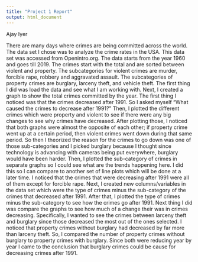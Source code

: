 ```yaml
---
title: "Project 1 Report"
output: html_document
---
```

Ajay Iyer 


  There are many days where crimes are being committed across the world. The data set I chose was to analyze the crime rates in the USA. This data set was accessed from Openintro.org. The data starts from the year 1960 and goes till 2019. The crimes start with the total and are sorted between violent and property. The subcategories for violent crimes are murder, forcible rape, robbery and aggravated assault. The subcategories of property crimes are burglary, larceny theft, and vehicle theft. 
  The first thing I did was load the data and see what I am working with. Next, I created a graph to show the total crimes committed by the year. The first thing I noticed was that the crimes decreased after 1991. So I asked myself "What caused the crimes to decrease after 1991?" Then, I plotted the different crimes which were property and violent to see if there were any big changes to see why crimes have decreased. After plotting those, I noticed that both graphs were almost the opposite of each other; if property crime went up at a certain period, then violent crimes went down during that same period. So then I theorized the reason for the crimes to go down was one of those sub-categories and I picked burglary because I thought since technology is advancing with cameras being put everywhere, burglary would have been harder. Then, I plotted the sub-category of crimes in separate graphs so I could see what are the trends happening here. I did this so I can compare to another set of line plots which will be done at a later time. I noticed that the crimes that were decreasing after 1991 were all of them except for forcible rape. Next, I created new columns/variables in the data set which were the type of crimes minus the sub-category of the crimes that decreased after 1991. After that, I plotted the type of crimes minus the sub-category to see how the crimes go after 1991. Next thing I did was compare the graphs to see how much of a change their was in crimes decreasing. Specifically, I wanted to see the crimes between larceny theft and burglary since those decreased the most out of the ones selected. I noticed that property crimes without burglary had decreased by far more than larceny theft. So, I compared the number of property crimes without burglary to property crimes with burglary. Since both were reducing year by year I came to the conclusion that burglary crimes could be cause for decreasing crimes after 1991. 
  